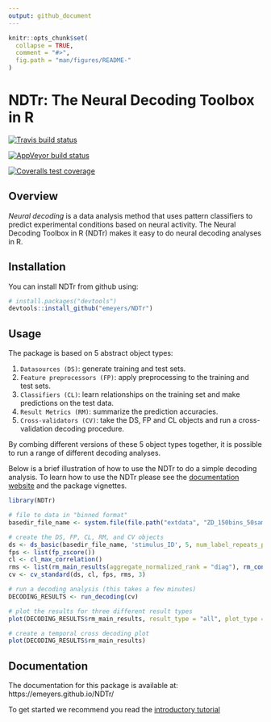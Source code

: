 ```yaml
---
output: github_document
---
```


<!-- README.md is generated from README.Rmd. Please edit that file -->

```r
knitr::opts_chunk$set(
  collapse = TRUE,
  comment = "#>",
  fig.path = "man/figures/README-"
)
```


# NDTr: The Neural Decoding Toolbox in R


<!-- badges: start -->

[![Travis build status](https://travis-ci.com/emeyers/NDTr.svg?branch=master)](https://travis-ci.com/emeyers/NDTr)

[![AppVeyor build status](https://ci.appveyor.com/api/projects/status/github/emeyers/NDTr?branch=master&svg=true)](https://ci.appveyor.com/project/emeyers/NDTr)

[![Coveralls test coverage](https://coveralls.io/repos/github/emeyers/NDTr/badge.svg)](https://coveralls.io/r/emeyers/NDTr?branch=master)

<!-- badges: end -->
  
<p>


## Overview

*Neural decoding* is a data analysis method that uses pattern classifiers to predict experimental conditions based on neural activity. The Neural Decoding Toolbox in R (NDTr) makes it easy to do neural decoding analyses in R. 


## Installation

You can install NDTr from github using:

```r
# install.packages("devtools")
devtools::install_github("emeyers/NDTr")
```



## Usage

The package is based on 5 abstract object types: 

1. `Datasources (DS)`: generate training and test sets.
2. `Feature preprocessors (FP)`: apply preprocessing to the training and test sets.
3. `Classifiers (CL)`: learn relationships on the training set and make
predictions on the test data.
4. `Result Metrics (RM)`: summarize the prediction accuracies.
5. `Cross-validators (CV)`: take the DS, FP and CL objects and run a
  cross-validation decoding procedure.

By combing different versions of these 5 object types together, it is possible
to run a range of different decoding analyses.

Below is a brief illustration of how to use the NDTr to do a simple decoding
analysis. To learn how to use the NDTr please see the [documentation
website](https://emeyers.github.io/NDTr/) and the package vignettes. 


```r
library(NDTr)

# file to data in "binned format"
basedir_file_name <- system.file(file.path("extdata", "ZD_150bins_50sampled.Rda"), package="NDTr")

# create the DS, FP, CL, RM, and CV objects
ds <- ds_basic(basedir_file_name, 'stimulus_ID', 5, num_label_repeats_per_cv_split = 3)
fps <- list(fp_zscore())
cl <- cl_max_correlation()
rms <- list(rm_main_results(aggregate_normalized_rank = "diag"), rm_confusion_matrix())
cv <- cv_standard(ds, cl, fps, rms, 3) 

# run a decoding analysis (this takes a few minutes) 
DECODING_RESULTS <- run_decoding(cv)
```


```r
# plot the results for three different result types
plot(DECODING_RESULTS$rm_main_results, result_type = "all", plot_type = "line")
```



```r
# create a temporal cross decoding plot
plot(DECODING_RESULTS$rm_main_results)
```




## Documentation

The documentation for this package is available at: https://emeyers.github.io/NDTr/

To get started we recommend you read the [introductory tutorial](https://emeyers.github.io/NDTr/articles/introduction_tutorial.html)


